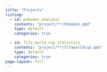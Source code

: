 ```yaml
---
title: "Projects"
listing:
  - id: pokemon_analysis
    contents: "project/**/Pokemon.qmd"
    type: default
    categories: true

  - id: fifa_world_cup_statistics
    contents: "project/**/fifaworldcup.qmd"
    type: default
    categories: true
page-layout: full
---
```


